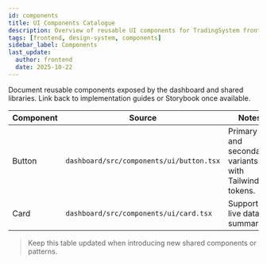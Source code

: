 ```yaml
---
id: components
title: UI Components Catalogue
description: Overview of reusable UI components for TradingSystem frontends.
tags: [frontend, design-system, components]
sidebar_label: Components
last_update:
  author: frontend
  date: 2025-10-22
---
```


Document reusable components exposed by the dashboard and shared libraries. Link back to implementation guides or Storybook once available.

| Component | Source | Notes |
| --------- | ------ | ----- |
| Button | `dashboard/src/components/ui/button.tsx` | Primary and secondary variants with Tailwind tokens. |
| Card | `dashboard/src/components/ui/card.tsx` | Supports live data summaries. |

> Keep this table updated when introducing new shared components or patterns.
